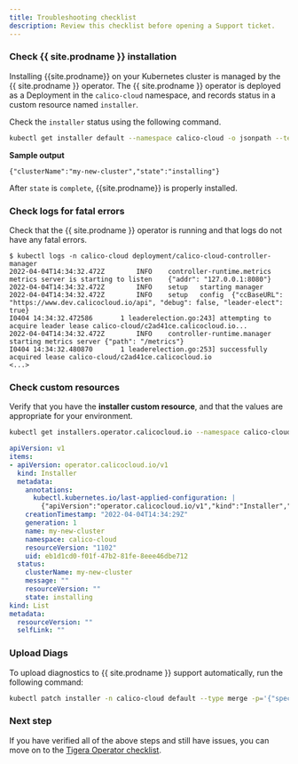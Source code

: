 ```yaml
---
title: Troubleshooting checklist
description: Review this checklist before opening a Support ticket.
---
```


### Check {{ site.prodname }} installation

Installing {{site.prodname}} on your Kubernetes cluster is managed by the {{ site.prodname }} operator. The {{ site.prodname }} operator is deployed as a Deployment in the `calico-cloud` namespace, and records status in a custom resource named `installer`.

Check the `installer` status using the following command.

```bash
kubectl get installer default --namespace calico-cloud -o jsonpath --template '{.status}'
```

**Sample output**

```
{"clusterName":"my-new-cluster","state":"installing"}
```

After `state` is `complete`, {{site.prodname}} is properly installed.

### Check logs for fatal errors

Check that the {{ site.prodname }} operator is running and that logs do not have any fatal errors.

```
$ kubectl logs -n calico-cloud deployment/calico-cloud-controller-manager
2022-04-04T14:34:32.472Z        INFO    controller-runtime.metrics      metrics server is starting to listen    {"addr": "127.0.0.1:8080"}
2022-04-04T14:34:32.472Z        INFO    setup   starting manager
2022-04-04T14:34:32.472Z        INFO    setup   config  {"ccBaseURL": "https://www.dev.calicocloud.io/api", "debug": false, "leader-elect": true}
I0404 14:34:32.472586       1 leaderelection.go:243] attempting to acquire leader lease calico-cloud/c2ad41ce.calicocloud.io...
2022-04-04T14:34:32.472Z        INFO    controller-runtime.manager      starting metrics server {"path": "/metrics"}
I0404 14:34:32.480870       1 leaderelection.go:253] successfully acquired lease calico-cloud/c2ad41ce.calicocloud.io
<...>
```

### Check custom resources

Verify that you have the **installer custom resource**, and that the values are appropriate for your environment.

```bash
kubectl get installers.operator.calicocloud.io --namespace calico-cloud -o yaml
```

```yaml
apiVersion: v1
items:
- apiVersion: operator.calicocloud.io/v1
  kind: Installer
  metadata:
    annotations:
      kubectl.kubernetes.io/last-applied-configuration: |
        {"apiVersion":"operator.calicocloud.io/v1","kind":"Installer","metadata":{"annotations":{},"name":"my-new-cluster","namespace":"calico-cloud"}}
    creationTimestamp: "2022-04-04T14:34:29Z"
    generation: 1
    name: my-new-cluster
    namespace: calico-cloud
    resourceVersion: "1102"
    uid: eb1d1cd0-f01f-47b2-81fe-8eee46dbe712
  status:
    clusterName: my-new-cluster
    message: ""
    resourceVersion: ""
    state: installing
kind: List
metadata:
  resourceVersion: ""
  selfLink: ""
```

### Upload Diags

To upload diagnostics to {{ site.prodname }} support automatically, run the following command:

```bash
kubectl patch installer -n calico-cloud default --type merge -p='{"spec":{"uploadDiags":true}}'
```

### Next step

If you have verified all of the above steps and still have issues, you can move on to the [Tigera Operator checklist](operator-checklist).

